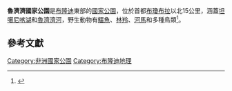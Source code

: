 {{Coord|3.247723|S|29.230671|E|display=title}}
{{Infobox Protected area
| name = 魯濟濟國家公園
| iucn_category = II
| photo = Rusizi NP hippopotamus.jpg
| photo_caption = 
| location = {{flag|Burundi}}
| nearest_city =
| long_d =
| long_m =
| long_s =
| long_EW =
| lat_d =
| lat_m =
| lat_s =
| lat_NS =
| area = 
| established =
| visitation_num =
| visitation_year =
| governing_body =
}}

'''魯濟濟國家公園'''是[[布隆迪|布隆迪]]東部的[[國家公園|國家公園]]，位於首都[[布瓊布拉|布瓊布拉]]以北15公里，涵蓋[[坦噶尼喀湖|坦噶尼喀湖]]和[[魯濟濟河|魯濟濟河]]，野生動物有[[鱷魚|鱷魚]]、[[林羚|林羚]]、[[河馬|河馬]]和多種鳥類<ref>{{Cite book
  | last = Pitcher
  | first = Gemma
  | authorlink = 
  | coauthors = David Andrew, Kate Armstrong, James Bainbridge
  | title = Africa
  | publisher = [[Lonely_Planet|Lonely Planet]]
  | date = 2007
  | pages = 616
  | url = http://books.google.co.uk/books?id=pES7tpurfx0C&pg=PA616
  | isbn = 1741044820
  | access-date = 2011-09-17
  | archive-date = 2014-12-20
  | archive-url = https://web.archive.org/web/20141220125747/http://books.google.co.uk/books?id=pES7tpurfx0C&pg=PA616
  | dead-url = no
  }}</ref>。

==參考文獻==
<References />

{{commonscat}}
[[Category:非洲國家公園|Category:非洲國家公園]]
[[Category:布隆迪地理|Category:布隆迪地理]]
{{Burundi-geo-stub}}